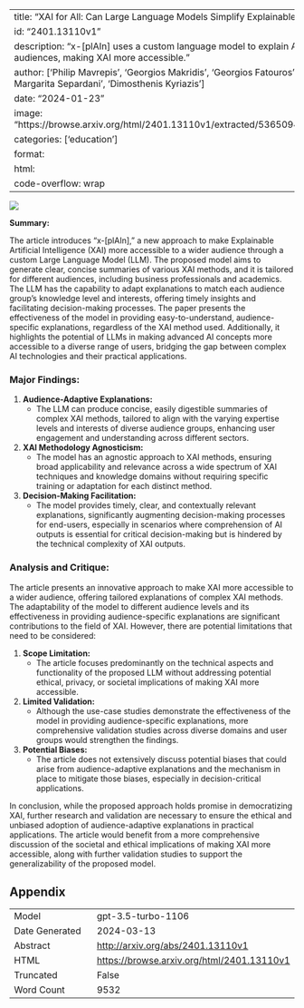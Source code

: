 
---
title: "XAI for All: Can Large Language Models Simplify Explainable AI?"
id: "2401.13110v1"
description: "x-[plAIn] uses a custom language model to explain AI methods, tailored to different audiences, making XAI more accessible."
author: ['Philip Mavrepis', 'Georgios Makridis', 'Georgios Fatouros', 'Vasileios Koukos', 'Maria Margarita Separdani', 'Dimosthenis Kyriazis']
date: "2024-01-23"
image: "https://browse.arxiv.org/html/2401.13110v1/extracted/5365094/figures/taxonomy_of_XAI.png"
categories: ['education']
format:
  html:
    code-overflow: wrap
---

![](https://browse.arxiv.org/html/2401.13110v1/extracted/5365094/figures/taxonomy_of_XAI.png)

**Summary:**

The article introduces "x-[plAIn]," a new approach to make Explainable Artificial Intelligence (XAI) more accessible to a wider audience through a custom Large Language Model (LLM). The proposed model aims to generate clear, concise summaries of various XAI methods, and it is tailored for different audiences, including business professionals and academics. The LLM has the capability to adapt explanations to match each audience group’s knowledge level and interests, offering timely insights and facilitating decision-making processes. The paper presents the effectiveness of the model in providing easy-to-understand, audience-specific explanations, regardless of the XAI method used. Additionally, it highlights the potential of LLMs in making advanced AI concepts more accessible to a diverse range of users, bridging the gap between complex AI technologies and their practical applications.

### Major Findings:
1. **Audience-Adaptive Explanations:**
   - The LLM can produce concise, easily digestible summaries of complex XAI methods, tailored to align with the varying expertise levels and interests of diverse audience groups, enhancing user engagement and understanding across different sectors.

2. **XAI Methodology Agnosticism:**
   - The model has an agnostic approach to XAI methods, ensuring broad applicability and relevance across a wide spectrum of XAI techniques and knowledge domains without requiring specific training or adaptation for each distinct method.

3. **Decision-Making Facilitation:**
   - The model provides timely, clear, and contextually relevant explanations, significantly augmenting decision-making processes for end-users, especially in scenarios where comprehension of AI outputs is essential for critical decision-making but is hindered by the technical complexity of XAI outputs.

### Analysis and Critique:

The article presents an innovative approach to make XAI more accessible to a wider audience, offering tailored explanations of complex XAI methods. The adaptability of the model to different audience levels and its effectiveness in providing audience-specific explanations are significant contributions to the field of XAI. However, there are potential limitations that need to be considered:

1. **Scope Limitation:**
   - The article focuses predominantly on the technical aspects and functionality of the proposed LLM without addressing potential ethical, privacy, or societal implications of making XAI more accessible.

2. **Limited Validation:**
   - Although the use-case studies demonstrate the effectiveness of the model in providing audience-specific explanations, more comprehensive validation studies across diverse domains and user groups would strengthen the findings.

3. **Potential Biases:**
   - The article does not extensively discuss potential biases that could arise from audience-adaptive explanations and the mechanism in place to mitigate those biases, especially in decision-critical applications.

In conclusion, while the proposed approach holds promise in democratizing XAI, further research and validation are necessary to ensure the ethical and unbiased adoption of audience-adaptive explanations in practical applications. The article would benefit from a more comprehensive discussion of the societal and ethical implications of making XAI more accessible, along with further validation studies to support the generalizability of the proposed model.

## Appendix

|          |          |
|----------|----------|
| Model     | gpt-3.5-turbo-1106       |
| Date Generated     | 2024-03-13       |
| Abstract | [http://arxiv.org/abs/2401.13110v1](http://arxiv.org/abs/2401.13110v1)        |
| HTML     | [https://browse.arxiv.org/html/2401.13110v1](https://browse.arxiv.org/html/2401.13110v1)       |
| Truncated       | False       |
| Word Count       | 9532       |